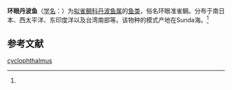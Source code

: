 {{Speciesbox
| name = 环眼丹波鱼
| status = 
| status_system = 
| image = 
| genus = Dampieria
| species = cyclophthalmus
| authority = (Muller et Troschel, 1849)<ref name='id7161'>{{cite web| url =http://www.bioinfo.cn/db05/BjdwSpecies.php?action=view&id=7161| title =环眼丹波鱼| work =《中国动物物种编目数据库》| publisher =中国科学院微生物研究所| author =中国科学院动物研究所| accessdate =2009-04-16| deadurl =yes| archiveurl =https://web.archive.org/web/20160305020428/http://www.bioinfo.cn/db05/BjdwSpecies.php?action=view&id=7161| archivedate =2016-03-05}}</ref>
}}

'''环眼丹波鱼'''（[[学名|学名]]：{{lang|la|''Dampieria cyclophthalmus''}}）为[[拟雀鲷科|拟雀鲷科]][[丹波鱼属|丹波鱼属]]的[[鱼类|鱼类]]，俗名环眼准雀鲷。分布于南日本、西太平洋、东印度洋以及台湾南部等。该物种的模式产地在Sunda海。<ref name='id7161'/>

== 参考文献 ==
{{reflist}}

{{Wikispecies|Dampieria cyclophthalmus}}
{{Taxonbar|from=Q15233303}}

[[Category:丹波鱼属|cyclophthalmus]]


{{鱸形目小作品}}